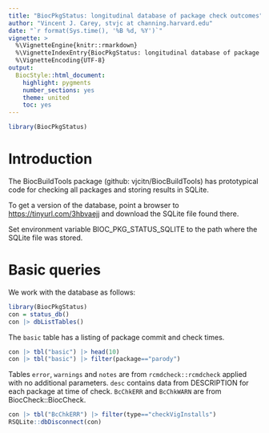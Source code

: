 ```yaml
---
title: "BiocPkgStatus: longitudinal database of package check outcomes"
author: "Vincent J. Carey, stvjc at channing.harvard.edu"
date: "`r format(Sys.time(), '%B %d, %Y')`"
vignette: >
  %\VignetteEngine{knitr::rmarkdown}
  %\VignetteIndexEntry{BiocPkgStatus: longitudinal database of package check outcomes}
  %\VignetteEncoding{UTF-8}
output:
  BiocStyle::html_document:
    highlight: pygments
    number_sections: yes
    theme: united
    toc: yes
---
```


```r
library(BiocPkgStatus)
```

# Introduction

The BiocBuildTools package (github: vjcitn/BiocBuildTools) has prototypical
code for checking all packages and storing results in SQLite.

To get a version of the database,
point a  browser to [https://tinyurl.com/3hbvaejj](https://tinyurl.com/3hbvaejj) and download the SQLite
file found there.

Set environment variable BIOC_PKG_STATUS_SQLITE to the path where the SQLite file was stored.

# Basic queries

We work with the database as follows:

```r
library(BiocPkgStatus)
con = status_db()
con |> dbListTables()
```

The `basic` table has a listing of package commit and check times.
```r
con |> tbl("basic") |> head(10)
con |> tbl("basic") |> filter(package=="parody")
```

Tables `error`, `warnings` and `notes` are from `rcmdcheck::rcmdcheck` applied
with no additional parameters.  `desc` contains data from DESCRIPTION for
each package at time of check.  `BcChkERR` and `BcChkWARN` are from
BiocCheck::BiocCheck.

```r
con |> tbl("BcChkERR") |> filter(type=="checkVigInstalls")
RSQLite::dbDisconnect(con)
```
